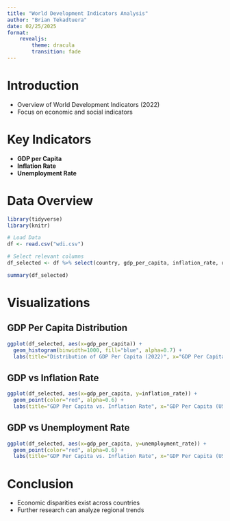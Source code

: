 ```yaml
---
title: "World Development Indicators Analysis"
author: "Brian Tekadtuera"
date: 02/25/2025
format: 
    revealjs:
        theme: dracula
        transition: fade
---
```


# Introduction
- Overview of World Development Indicators (2022)
- Focus on economic and social indicators

# Key Indicators
- **GDP per Capita**
- **Inflation Rate**
- **Unemployment Rate**

# Data Overview

```r
library(tidyverse)
library(knitr)

# Load Data
df <- read.csv("wdi.csv")

# Select relevant columns
df_selected <- df %>% select(country, gdp_per_capita, inflation_rate, unemployment_rate)
```

```r
summary(df_selected)
```

# Visualizations
## GDP Per Capita Distribution
```r
ggplot(df_selected, aes(x=gdp_per_capita)) +
  geom_histogram(binwidth=1000, fill="blue", alpha=0.7) +
  labs(title="Distribution of GDP Per Capita (2022)", x="GDP Per Capita (USD)", y="Count")
```

## GDP vs Inflation Rate
```r
ggplot(df_selected, aes(x=gdp_per_capita, y=inflation_rate)) +
  geom_point(color="red", alpha=0.6) +
  labs(title="GDP Per Capita vs. Inflation Rate", x="GDP Per Capita (USD)", y="Inflation Rate (%)")
```

## GDP vs Unemployment Rate
```r
ggplot(df_selected, aes(x=gdp_per_capita, y=unemployment_rate)) +
  geom_point(color="red", alpha=0.6) +
  labs(title="GDP Per Capita vs. Inflation Rate", x="GDP Per Capita (USD)", y="Inflation Rate (%)")
```

# Conclusion
- Economic disparities exist across countries
- Further research can analyze regional trends